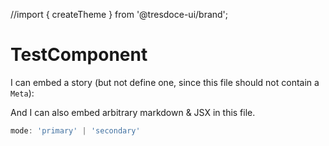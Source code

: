 //import { createTheme } from '@tresdoce-ui/brand';


<Meta title="Component/TestComponent" component={TestComponent} />

# TestComponent

I can embed a story (but not define one, since this file should not contain a `Meta`):

<Canvas >
    <Layout theme={createTheme()} cdnBasepath={''} containerFluid={true}>
      <TestComponent mode={'primary'}/>
    </Layout>
</Canvas>


And I can also embed arbitrary markdown & JSX in this file.

<Canvas >
  <Layout theme={createTheme()} cdnBasepath={''} >
    <TestComponent mode={'secondary'}/>
  </Layout>
</Canvas>

```javascript
mode: 'primary' | 'secondary'
```
